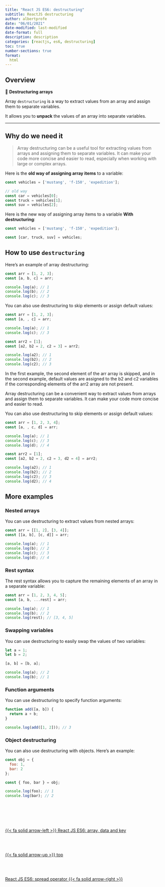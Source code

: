 ```yaml
---
title: "React JS ES6: destructuring"
subtitle: ReactJS destructuring
author: albertprofe
date: "06/01/2021"
date-modified: last-modified
date-format: full
description: description
categories: [reactjs, es6, destructuring]
toc: true
number-sections: true
format:
  html
---
```


## Overview

::: {.summary}

📘 **Destructuring arrays**

Array ``destructuring`` is a way to extract values from an array and assign them to separate variables.

It allows you to **unpack** the values of an array into separate variables.

:::

---

## Why do we need it

> Array destructuring can be a useful tool for extracting values from arrays and assigning them to separate variables. It can make your code more concise and easier to read, especially when working with large or complex arrays.

Here is the **old way of assigning array items** to a variable:


``` .jsx
const vehicles = ['mustang', 'f-150', 'expedition'];

// old way
const car = vehicles[0];
const truck = vehicles[1];
const suv = vehicles[2];
```

Here is the new way of assigning array items to a variable **With destructuring**:

``` .jsx
const vehicles = ['mustang', 'f-150', 'expedition'];

const [car, truck, suv] = vehicles;
```


## How to use ``destructuring``

Here's an example of array destructuring:

``` .jsx
const arr = [1, 2, 3];
const [a, b, c] = arr;

console.log(a); // 1
console.log(b); // 2
console.log(c); // 3
```

You can also use destructuring to skip elements or assign default values:

``` .jsx
const arr = [1, 2, 3];
const [a, , c] = arr;

console.log(a); // 1
console.log(c); // 3

const arr2 = [1];
const [a2, b2 = 2, c2 = 3] = arr2;

console.log(a2); // 1
console.log(b2); // 2
console.log(c2); // 3
```

In the first example, the second element of the arr array is skipped, and in the second example, default values are assigned to the b2 and c2 variables if the corresponding elements of the arr2 array are not present.

::: {.column-margin}
Array destructuring can be a convenient way to extract values from arrays and assign them to separate variables. It can make your code more concise and easier to read.
:::

You can also use destructuring to skip elements or assign default values:

``` .jsx
const arr = [1, 2, 3, 4];
const [a, , c, d] = arr;

console.log(a); // 1
console.log(c); // 3
console.log(d); // 4

const arr2 = [1];
const [a2, b2 = 2, c2 = 3, d2 = 4] = arr2;

console.log(a2); // 1
console.log(b2); // 2
console.log(c2); // 3
console.log(d2); // 4
```
## More examples

### Nested arrays
You can use destructuring to extract values from nested arrays:

``` .jsx
const arr = [[1, 2], [3, 4]];
const [[a, b], [c, d]] = arr;

console.log(a); // 1
console.log(b); // 2
console.log(c); // 3
console.log(d); // 4
```

### Rest syntax
The rest syntax allows you to capture the remaining elements of an array in a separate variable:

``` .jsx
const arr = [1, 2, 3, 4, 5];
const [a, b, ...rest] = arr;

console.log(a); // 1
console.log(b); // 2
console.log(rest); // [3, 4, 5]
```
### Swapping variables
You can use destructuring to easily swap the values of two variables:

``` .jsx
let a = 1;
let b = 2;

[a, b] = [b, a];

console.log(a); // 2
console.log(b); // 1
```

### Function arguments
You can use destructuring to specify function arguments:

``` .jsx
function add([a, b]) {
  return a + b;
}

console.log(add([1, 2])); // 3
```

### Object destructuring
You can also use destructuring with objects. Here's an example:

``` .jsx
const obj = {
  foo: 1,
  bar: 2
};

const { foo, bar } = obj;

console.log(foo); // 1
console.log(bar); // 2
```

<!--- navLinks -->
<br><br>
<div class=row>
<br>
<div class='column left previous'>
<br>
[{{< fa solid arrow-left >}} React JS ES6: array, data and key](/reactjs/reactjs-es6-data.qmd)
<br>
</div>
<br>
<div class='column center'>
<br>
[{{< fa solid arrow-up >}} top](#top)
<br>
</div>
<br>
<div class='column right next'>
<br>
[React JS ES6: spread operator  {{< fa solid arrow-right >}}](/reactjs/reactjs-es6-spread.qmd)
<br>
</div>
<br>
</div>
